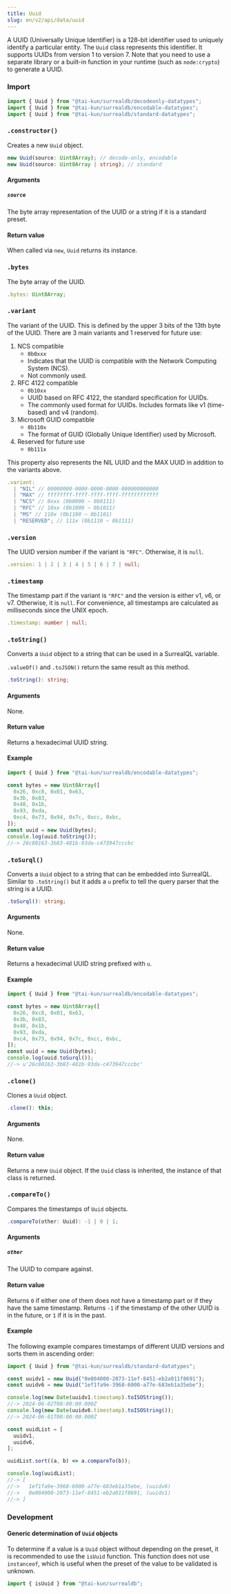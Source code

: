 ```yaml
---
title: Uuid
slug: en/v2/api/data/uuid
---
```



A UUID (Universally Unique Identifier) is a 128-bit identifier used to uniquely identify a particular entity. The `Uuid` class represents this identifier. It supports UUIDs from version 1 to version 7. Note that you need to use a separate library or a built-in function in your runtime (such as `node:crypto`) to generate a UUID.

### Import

```ts
import { Uuid } from "@tai-kun/surrealdb/decodeonly-datatypes";
import { Uuid } from "@tai-kun/surrealdb/encodable-datatypes";
import { Uuid } from "@tai-kun/surrealdb/standard-datatypes";
```

### `.constructor()`

Creates a new `Uuid` object.

```ts
new Uuid(source: Uint8Array); // decode-only, encodable
new Uuid(source: Uint8Array | string); // standard
```

#### Arguments

##### `source`

The byte array representation of the UUID or a string if it is a standard preset.

#### Return value

When called via `new`, `Uuid` returns its instance.

### `.bytes` <Badge variant="instance" /><Badge variant="property" /><Badge variant="decodeonly" />

The byte array of the UUID.

```ts
.bytes: Uint8Array;
```

### `.variant` <Badge variant="instance" /><Badge variant="property" /><Badge variant="standard" />

The variant of the UUID. This is defined by the upper 3 bits of the 13th byte of the UUID. There are 3 main variants and 1 reserved for future use:

1. NCS compatible
    - `0b0xxx`
    - Indicates that the UUID is compatible with the Network Computing System (NCS).
    - Not commonly used.
2. RFC 4122 compatible
    - `0b10xx`
    - UUID based on RFC 4122, the standard specification for UUIDs.
    - The commonly used format for UUIDs. Includes formats like v1 (time-based) and v4 (random).
3. Microsoft GUID compatible
    - `0b110x`
    - The format of GUID (Globally Unique Identifier) used by Microsoft.
4. Reserved for future use
    - `0b111x`

This property also represents the NIL UUID and the MAX UUID in addition to the variants above.

```ts
.variant:
  | "NIL" // 00000000-0000-0000-0000-000000000000
  | "MAX" // ffffffff-ffff-ffff-ffff-ffffffffffff
  | "NCS" // 0xxx (0b0000 ~ 0b0111)
  | "RFC" // 10xx (0b1000 ~ 0b1011)
  | "MS" // 110x (0b1100 ~ 0b1101)
  | "RESERVED"; // 111x (0b1110 ~ 0b1111)
```

### `.version` <Badge variant="instance" /><Badge variant="property" /><Badge variant="standard" />

The UUID version number if the variant is `"RFC"`. Otherwise, it is `null`.

```ts
.version: 1 | 2 | 3 | 4 | 5 | 6 | 7 | null;
```

### `.timestamp` <Badge variant="instance" /><Badge variant="property" /><Badge variant="standard" />

The timestamp part if the variant is `"RFC"` and the version is either v1, v6, or v7. Otherwise, it is `null`. For convenience, all timestamps are calculated as milliseconds since the UNIX epoch.

```ts
.timestamp: number | null;
```

### `.toString()` <Badge variant="instance" /><Badge variant="method" /><Badge variant="encodable" />

Converts a `Uuid` object to a string that can be used in a SurrealQL variable.

`.valueOf()` and `.toJSON()` return the same result as this method.

```ts
.toString(): string;
```

#### Arguments

None.

#### Return value

Returns a hexadecimal UUID string.

#### Example

```ts
import { Uuid } from "@tai-kun/surrealdb/encodable-datatypes";

const bytes = new Uint8Array([
  0x26, 0xc8, 0x01, 0x63,
  0x3b, 0x83,
  0x48, 0x1b,
  0x93, 0xda,
  0xc4, 0x73, 0x94, 0x7c, 0xcc, 0xbc,
]);
const uuid = new Uuid(bytes);
console.log(uuid.toString());
//-> 26c80163-3b83-481b-93da-c473947cccbc
```

### `.toSurql()` <Badge variant="instance" /><Badge variant="method" /><Badge variant="encodable" />

Converts a `Uuid` object to a string that can be embedded into SurrealQL. Similar to `.toString()` but it adds a `u` prefix to tell the query parser that the string is a UUID.

```ts
.toSurql(): string;
```

#### Arguments

None.

#### Return value

Returns a hexadecimal UUID string prefixed with `u`.

#### Example

```ts
import { Uuid } from "@tai-kun/surrealdb/encodable-datatypes";

const bytes = new Uint8Array([
  0x26, 0xc8, 0x01, 0x63,
  0x3b, 0x83,
  0x48, 0x1b,
  0x93, 0xda,
  0xc4, 0x73, 0x94, 0x7c, 0xcc, 0xbc,
]);
const uuid = new Uuid(bytes);
console.log(uuid.toSurql());
//-> u'26c80163-3b83-481b-93da-c473947cccbc'
```

### `.clone()` <Badge variant="instance" /><Badge variant="method" /><Badge variant="standard" />

Clones a `Uuid` object.

```ts
.clone(): this;
```

#### Arguments

None.

#### Return value

Returns a new `Uuid` object. If the `Uuid` class is inherited, the instance of that class is returned.

### `.compareTo()` <Badge variant="instance" /><Badge variant="method" /><Badge variant="standard" />

Compares the timestamps of `Uuid` objects.

```ts
.compareTo(other: Uuid): -1 | 0 | 1;
```

#### Arguments

##### `other`

The UUID to compare against.

#### Return value

Returns `0` if either one of them does not have a timestamp part or if they have the same timestamp. Returns `-1` if the timestamp of the other UUID is in the future, or `1` if it is in the past.

#### Example

The following example compares timestamps of different UUID versions and sorts them in ascending order:

```ts
import { Uuid } from "@tai-kun/surrealdb/standard-datatypes";

const uuidv1 = new Uuid("0e004000-2073-11ef-8451-eb2a011f8691");
const uuidv6 = new Uuid("1ef1fa9e-3968-6000-a77e-683eb1a35ebe");

console.log(new Date(uuidv1.timestamp).toISOString());
//-> 2024-06-02T00:00:00.000Z
console.log(new Date(uuidv6.timestamp).toISOString());
//-> 2024-06-01T00:00:00.000Z

const uuidList = [
  uuidv1,
  uuidv6,
];

uuidList.sort((a, b) => a.compareTo(b));

console.log(uuidList);
//-> [
//->   1ef1fa9e-3968-6000-a77e-683eb1a35ebe, (uuidv6)
//->   0e004000-2073-11ef-8451-eb2a011f8691, (uuidv1)
//-> ]
```

### Development

#### Generic determination of `Uuid` objects

To determine if a value is a `Uuid` object without depending on the preset, it is recommended to use the `isUuid` function. This function does not use `instanceof`, which is useful when the preset of the value to be validated is unknown.

```ts
import { isUuid } from "@tai-kun/surrealdb";
```
